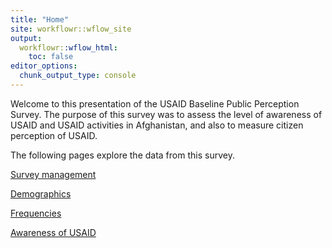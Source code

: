 ```yaml
---
title: "Home"
site: workflowr::wflow_site
output:
  workflowr::wflow_html:
    toc: false
editor_options:
  chunk_output_type: console
---
```


Welcome to this presentation of the USAID Baseline Public Perception Survey. The purpose of this survey was to assess the level of awareness of USAID and USAID activities in Afghanistan, and also to measure citizen perception of USAID.

The following pages explore the data from this survey. 

[Survey management](survey-management.html)

[Demographics](demographics.html)

[Frequencies](frequencies.html)

[Awareness of USAID](module-B.html)

